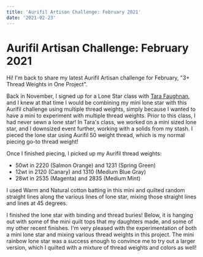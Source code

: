 ```yaml
---
title: 'Aurifil Artisan Challenge: February 2021'
date: '2021-02-23'
---
```


# Aurifil Artisan Challenge: February 2021



<BlogImage src="IMG_9510.jpg" alt="Image 1" width={1024} height={683} />

Hi! I'm back to share my latest Aurifil Artisan challenge for February, "3+ Thread Weights in One Project".

Back in November, I signed up for a Lone Star class with [Tara Faughnan](https://www.tarafaughnan.com/), and I knew at that time I would be combining my mini lone star with this Aurifil challenge using multiple thread weights, simply because I wanted to have a mini to experiment with multiple thread weights. Prior to this class, I had never sewn a lone star! In Tara's class, we worked on a mini sized lone star, and I downsized event further, working with a solids from my stash. I pieced the lone star using Aurifil 50 weight thread, which is my normal piecing go-to thread weight!

<Grid container spacing={2}>
  <Grid item md={6} xs={12}>
    <BlogImage src="IMG_7840.jpg" alt="Image 1" width={1024} height={683} />
  </Grid>
  <Grid item md={6} xs={12}>
    <BlogImage src="IMG_8088.jpg" alt="Image 1" width={1024} height={683} />
  </Grid>
</Grid>

Once I finished piecing, I picked up my Aurifil thread weights:

- 50wt in 2220 (Salmon Orange) and 1231 (Spring Green)
- 12wt in 2120 (Canary) and 1310 (Medium Blue Gray)
- 28wt in 2535 (Magenta) and 2835 (Medium Mint)

I used Warm and Natural cotton batting in this mini and quilted random straight lines along the various lines of lone star, mixing those straight lines and lines at 45 degrees.

<Grid container spacing={2}>
  <Grid item md={6} xs={12}>
    <BlogImage
      src="FE9BF827-033F-4F23-A516-446B142BDDFF.jpg"
      alt="Image 1"
      width={900}
      height={900}
    />
    I finished the lone star with binding and thread buries! Below, it is hanging out with some of the mini quilt tops that my daughters made, and some of my other recent finishes. I'm very pleased with the experimentation of both a mini lone star and mixing various thread weights in this project. The mini rainbow lone star was a success enough to convince me to try out a larger version, which I quilted with a mixture of thread weights and colors as well!

  </Grid>
  <Grid item md={6} xs={12}>
    <BlogImage src="IMG_9590.jpg" alt="Image 1" width={492} height={656} />
  </Grid>
</Grid>

<Grid container spacing={2}>
  <Grid item md={6} xs={12}>
    <BlogImage src="IMG_9773.jpg" alt="Image 1" width={492} height={656} />
  </Grid>
  <Grid item md={6} xs={12}>
    <BlogImage src="IMG_0358.jpg" alt="Image 1" width={492} height={656} />
  </Grid>
</Grid>
